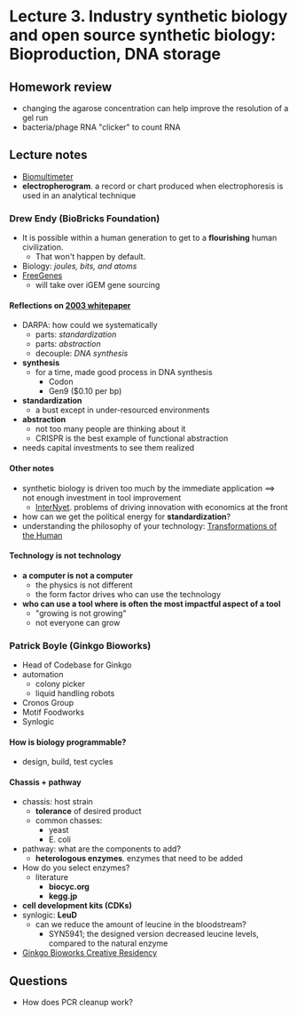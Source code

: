 # Lecture 3. Industry synthetic biology and open source synthetic biology: Bioproduction, DNA storage

## Homework review
- changing the agarose concentration can help improve the resolution of a gel run
- bacteria/phage RNA "clicker" to count RNA

## Lecture notes
- [Biomultimeter](https://news.mit.edu/2019/lincoln-laboratory-biomultimeter-measures-rna-protein-production-real-time-0520)
- **electropherogram**. a record or chart produced when electrophoresis is used in an analytical technique

### Drew Endy (BioBricks Foundation)
- It is possible within a human generation to get to a **flourishing** human civilization.
  - That won't happen by default.
- Biology: _joules, bits, and atoms_
- [FreeGenes](https://stanford.freegenes.org/)
  - will take over iGEM gene sourcing

#### Reflections on [2003 whitepaper](https://dspace.mit.edu/bitstream/handle/1721.1/38455/SyntheticBiologyStudy.pdf)
- DARPA: how could we systematically
  - parts: _standardization_
  - parts: _abstraction_
  - decouple: _DNA synthesis_
- **synthesis**
  - for a time, made good process in DNA synthesis
    - Codon 
    - Gen9 ($0.10 per bp)
- **standardization**
  - a bust except in under-resourced environments
- **abstraction**
  - not too many people are thinking about it
  - CRISPR is the best example of functional abstraction
- needs capital investments to see them realized

#### Other notes
- synthetic biology is driven too much by the immediate application $\implies$ not enough investment in tool improvement
  - [InterNyet](https://web.mit.edu/slava/homepage/articles/Gerovitch-InterNyet.pdf). problems of driving innovation with economics at the front
- how can we get the political energy for **standardization**?
- understanding the philosophy of your technology: [Transformations of the Human](https://tofth.org/the-school/)

#### Technology is not technology
- **a computer is not a computer** 
  - the physics is not different
  - the form factor drives who can use the technology
- **who can use a tool where is often the most impactful aspect of a tool**
  - "growing is not growing"
  - not everyone can grow

### Patrick Boyle (Ginkgo Bioworks)
- Head of Codebase for Ginkgo
- automation
  - colony picker
  - liquid handling robots
- Cronos Group
- Motif Foodworks
- Synlogic

#### How is biology programmable?
- design, build, test cycles

#### Chassis + pathway
- chassis: host strain
  - **tolerance** of desired product
  - common chasses:
    - yeast
    - E. coli
- pathway: what are the components to add?
  - **heterologous enzymes**. enzymes that need to be added
- How do you select enzymes?
  - literature
    - **biocyc.org**
    - **kegg.jp**
- **cell development kits (CDKs)**
- synlogic: **LeuD**
  - can we reduce the amount of leucine in the bloodstream?
    - SYN5941; the designed version decreased leucine levels, compared to the natural enzyme
- [Ginkgo Bioworks Creative Residency](https://www.ginkgobioworks.com/creative-residency/)

## Questions
- How does PCR cleanup work?